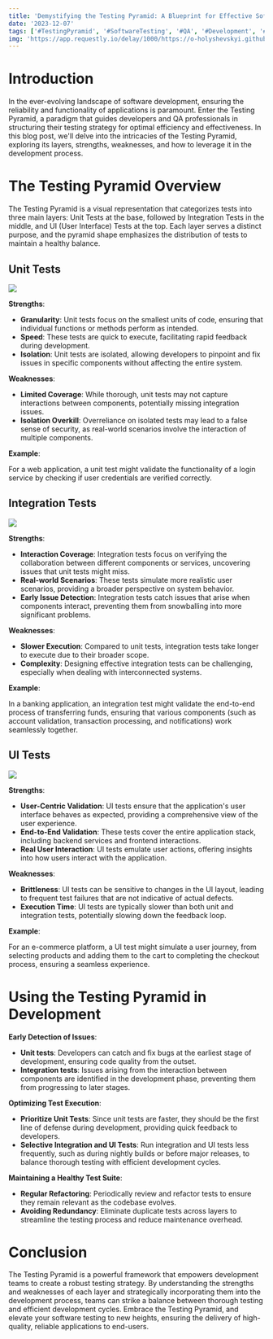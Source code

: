 ```yaml
---
title: 'Demystifying the Testing Pyramid: A Blueprint for Effective Software Testing'
date: '2023-12-07'
tags: ['#TestingPyramid', '#SoftwareTesting', '#QA', '#Development', '#UnitTest', '#IntegrationTest', '#UITest']
img: 'https://app.requestly.io/delay/1000/https://o-holyshevskyi.github.io/blog-pic/images/posts/TestingPyramid.png'
---
```


# Introduction
<a name="introduction" id="introduction" />

In the ever-evolving landscape of software development, ensuring the reliability and functionality of applications is paramount. 
Enter the Testing Pyramid, a paradigm that guides developers and QA professionals in structuring their testing strategy for optimal efficiency and effectiveness. 
In this blog post, we'll delve into the intricacies of the Testing Pyramid, exploring its layers, strengths, weaknesses, and how to leverage it in the development process.

# The Testing Pyramid Overview
<a name="the-testing-pyramid-overview" id="the-testing-pyramid-overview" />

The Testing Pyramid is a visual representation that categorizes tests into three main layers: Unit Tests at the base, 
followed by Integration Tests in the middle, and UI (User Interface) Tests at the top. Each layer serves a distinct purpose, and the pyramid 
shape emphasizes the distribution of tests to maintain a healthy balance.

## Unit Tests
<a name="unit-tests" id="unit-tests" />
<img src="https://app.requestly.io/delay/1000/https://o-holyshevskyi.github.io/blog-pic/images/posts/TestingPyramidUnit.png" className="rounded-lg" />

**Strengths**:

- **Granularity**: Unit tests focus on the smallest units of code, ensuring that individual functions or methods perform as intended.
- **Speed**: These tests are quick to execute, facilitating rapid feedback during development.
- **Isolation**: Unit tests are isolated, allowing developers to pinpoint and fix issues in specific components without affecting the entire system.

**Weaknesses**:

- **Limited Coverage**: While thorough, unit tests may not capture interactions between components, potentially missing integration issues.
- **Isolation Overkill**: Overreliance on isolated tests may lead to a false sense of security, as real-world scenarios involve the interaction of multiple components.

**Example**:

For a web application, a unit test might validate the functionality of a login service by checking if user credentials are verified correctly.

## Integration Tests
<a name="integration-tests" id="integration-tests" />
<img src="https://app.requestly.io/delay/1000/https://o-holyshevskyi.github.io/blog-pic/images/posts/TestingPyramidIntegration.png" className="rounded-lg" />

**Strengths**:

- **Interaction Coverage**: Integration tests focus on verifying the collaboration between different components or services, uncovering issues that unit tests might miss.
- **Real-world Scenarios**: These tests simulate more realistic user scenarios, providing a broader perspective on system behavior.
- **Early Issue Detection**: Integration tests catch issues that arise when components interact, preventing them from snowballing into more significant problems.

**Weaknesses**:

- **Slower Execution**: Compared to unit tests, integration tests take longer to execute due to their broader scope.
- **Complexity**: Designing effective integration tests can be challenging, especially when dealing with interconnected systems.

**Example**:

In a banking application, an integration test might validate the end-to-end process of transferring funds, ensuring that various components 
(such as account validation, transaction processing, and notifications) work seamlessly together.

## UI Tests
<a name="ui-tests" id="ui-tests" />
<img src="https://app.requestly.io/delay/1000/https://o-holyshevskyi.github.io/blog-pic/images/posts/TestingPyramid.png" className="rounded-lg" />

**Strengths**:

- **User-Centric Validation**: UI tests ensure that the application's user interface behaves as expected, providing a comprehensive view of the user experience.
- **End-to-End Validation**: These tests cover the entire application stack, including backend services and frontend interactions.
- **Real User Interaction**: UI tests emulate user actions, offering insights into how users interact with the application.

**Weaknesses**:

- **Brittleness**: UI tests can be sensitive to changes in the UI layout, leading to frequent test failures that are not indicative of actual defects.
- **Execution Time**: UI tests are typically slower than both unit and integration tests, potentially slowing down the feedback loop.

**Example**:

For an e-commerce platform, a UI test might simulate a user journey, from selecting products and adding them to the cart 
to completing the checkout process, ensuring a seamless experience.

# Using the Testing Pyramid in Development
<a name="using-the-testing-pyramid-in-development" id="using-the-testing-pyramid-in-development" />

**Early Detection of Issues**:

- **Unit tests**: Developers can catch and fix bugs at the earliest stage of development, ensuring code quality from the outset.
- **Integration tests**: Issues arising from the interaction between components are identified in the development phase, preventing them from progressing to later stages.

**Optimizing Test Execution**:

- **Prioritize Unit Tests**: Since unit tests are faster, they should be the first line of defense during development, providing quick feedback to developers.
- **Selective Integration and UI Tests**: Run integration and UI tests less frequently, such as during nightly builds or before major releases, to balance thorough testing with efficient development cycles.

**Maintaining a Healthy Test Suite**:

- **Regular Refactoring**: Periodically review and refactor tests to ensure they remain relevant as the codebase evolves.
- **Avoiding Redundancy**: Eliminate duplicate tests across layers to streamline the testing process and reduce maintenance overhead.

# Conclusion
<a name="conclusion" id="conclusion" />

The Testing Pyramid is a powerful framework that empowers development teams to create a robust testing strategy. 
By understanding the strengths and weaknesses of each layer and strategically incorporating them into the development process, 
teams can strike a balance between thorough testing and efficient development cycles. 
Embrace the Testing Pyramid, and elevate your software testing to new heights, ensuring the delivery of high-quality, reliable applications to end-users.
